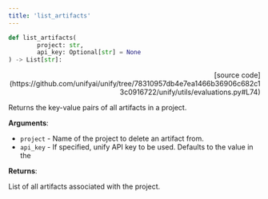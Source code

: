 ```yaml
---
title: 'list_artifacts'
---
```


```python
def list_artifacts(
        project: str,
        api_key: Optional[str] = None
) -> List[str]:
```

<p align="right">[source code](https://github.com/unifyai/unify/tree/78310957db4e7ea1466b36906c682c13c0916722/unify/utils/evaluations.py#L74)</p>

Returns the key-value pairs of all artifacts in a project.

**Arguments**:

- `project` - Name of the project to delete an artifact from.
- `api_key` - If specified, unify API key to be used. Defaults to the value in the



**Returns**:

List of all artifacts associated with the project.